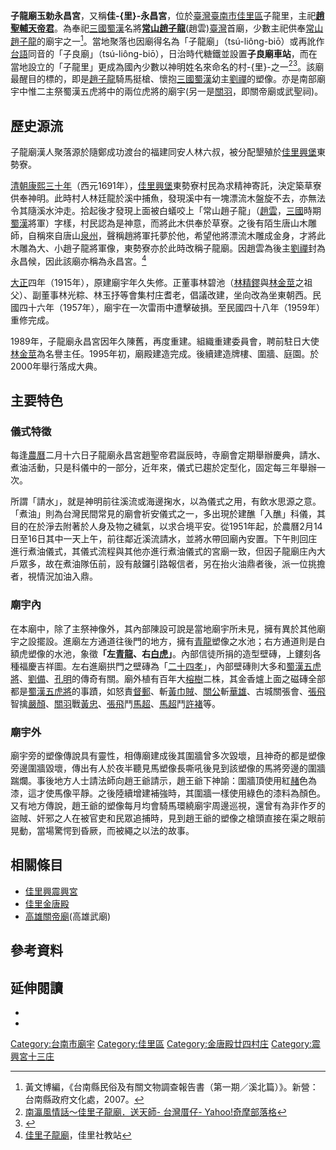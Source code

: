 {{NoteTA
|T=zh:佳-{里}-子龍廟;zh-hans:佳-{里}-子龙庙;zh-hant:佳-{里}-子龍廟;
|1=zh:佳-{里}-;zh-hans:佳-{里}-;zh-hant:佳-{里}-;
}}
{{東亞廟宇
| name = 子龍廟玉勅永昌宮
| img = File:佳里子龍廟／永昌宮.jpg
| img_capt = 
| image_width = 300px
| location = [[臺南市|臺南市]][[佳里區|佳里區]]子龍里40號
| god = '''[[趙聖輔天帝君|趙聖輔天帝君]]'''（[[趙聖帝君|趙聖帝君]])
| type = 
| struct = 
| open_year = [[乾隆|清朝乾隆]]二十年（西元1755年）
| cere_date = 趙聖帝君聖誕 農曆二月十六日
|}}
'''子龍廟玉勅永昌宮'''，又稱'''佳-{里}-永昌宮'''，位於[[臺灣|臺灣]][[臺南市|臺南市]][[佳里區|佳里區]]子龍里，主祀'''[[趙聖輔天帝君|趙聖輔天帝君]]'''。為奉祀[[三國|三國]][[蜀漢|蜀漢]]名將'''[[趙子龍|常山趙子龍]]'''(趙雲)[[臺灣|臺灣]]首廟，少數主祀供奉[[趙子龍|常山趙子龍]]的廟宇之一<ref>黃文博編，《台南縣民俗及有關文物調查報告書（第一期／溪北篇）》。新營：台南縣政府文化處，2007。</ref>。當地聚落也因廟得名為「子龍廟」（tsú-liông-biō）或再訛作[[台語|台語]]同音的「子良廟」（tsú-liông-biō），日治時代糖鐵並設置'''子良廟車站'''，而在當地設立的「子龍里」更成為國內少數以神明姓名來命名的村-{里}-之一<ref>[http://tw.myblog.yahoo.com/tw_home2001/article?mid=3214&prev=3280&next=2735 南瀛風情話～佳里子龍廟．送天師- 台灣厝仔- Yahoo!奇摩部落格]{{dead link|date=2017年11月 |bot=InternetArchiveBot |fix-attempted=yes }}</ref><ref>{{Cite web |url=http://www.nownews.com/2010/04/01/11467-2586744.htm |title=《南縣／河北趙子龍文化研究會參訪佳里永昌宮(2010/04/01)》，NOWnews今日新聞網 |access-date=2010-08-21 |archive-date=2011-10-25 |archive-url=https://web.archive.org/web/20111025083925/http://www.nownews.com/2010/04/01/11467-2586744.htm |dead-url=no }}</ref>。該廟最醒目的標的，即是[[趙子龍|趙子龍]]騎馬挺槍、懷抱[[三國|三國]][[蜀漢|蜀漢]]幼主[[劉禪|劉禪]]的塑像。亦是南部廟宇中惟二主祭蜀漢五虎將中的兩位虎將的廟宇(另一是[[關羽|關羽]]，即關帝廟或武聖祠)。

==歷史源流==

子龍廟漢人聚落源於隨鄭成功渡台的福建同安人林六叔，被分配墾殖於[[佳里興堡|佳里興堡]]東勢寮。

[[康熙|清朝康熙三十年]]（西元1691年），[[佳里興堡|佳里興堡]]東勢寮村民為求精神寄託，決定築草寮供奉神明。此時村人林廷龍於溪中捕魚，發現溪中有一塊漂流木盤旋不去，亦無法令其隨溪水沖走。拾起後才發現上面被白蟻咬上「常山趙子龍」（[[趙雲|趙雲]]，[[三國|三國]]時期[[蜀漢|蜀漢]]將軍）字樣，村民認為是神意，而將此木供奉於草寮。之後有陌生唐山木雕師，自稱來自唐山[[泉州|泉州]]，聲稱趙將軍托夢於他，希望他將漂流木雕成金身，才將此木雕為大、小趙子龍將軍像，東勢寮亦於此時改稱子龍廟。因趙雲為後主[[劉禪|劉禪]]封為永昌候，因此該廟亦稱為永昌宮。<ref>[http://www.tncsec.gov.tw/wks/tn13/home.php?page=page42.php&num=294&page_key=2&wks=tn13&send_key=y 佳里子龍廟]{{dead link|date=2017年11月 |bot=InternetArchiveBot |fix-attempted=yes }}，佳里社教站</ref>

[[大正|大正]]四年（1915年），原建廟宇年久失修。正董事林碧池（[[林精鏐|林精鏐]]與[[林金莖|林金莖]]之祖父）、副董事林光粽、林玉抒等會集村庄耆老，倡議改建，坐向改為坐東朝西。民國四十六年（1957年），廟宇在一次雷雨中遭擊破損。至民國四十八年（1959年）重修完成。

1989年，子龍廟永昌宮因年久陳舊，再度重建。組織重建委員會，聘前駐日大使[[林金莖|林金莖]]為名譽主任。1995年初，廟殿建造完成。後續建造牌樓、圍牆、庭園。於2000年舉行落成大典。

==主要特色==

===儀式特徵===
每逢[[農曆|農曆]]二月十六日子龍廟永昌宮趙聖帝君誕辰時，寺廟會定期舉辦慶典，請水、煮油活動，只是科儀中的一部分，近年來，儀式已趨於定型化，固定每三年舉辦一次。

所謂「請水」，就是神明前往溪流或海邊掬水，以為儀式之用，有飲水思源之意。「煮油」則為台灣民間常見的廟會祈安儀式之一，多出現於建醮「入醮」科儀，其目的在於淨去附著於人身及物之穢氣，以求合境平安。從1951年起，於農曆2月14日至16日其中一天上午，前往鄰近溪流請水，並將水帶回廟內安置。下午則回庄進行煮油儀式，其儀式流程與其他亦進行煮油儀式的宮廟一致，但因子龍廟庄內大戶眾多，故在煮油隊伍前，設有敲鑼引路報信者，另在抬火油鼎者後，派一位挑擔者，視情況加油入鼎。

===廟宇內===
在本廟中，除了主祭神像外，其內部陳設可說是當地廟宇所未見，擁有異於其他廟宇之設擺設。進廟左方通道往後門的地方，擁有[[青龍|青龍]]塑像之水池；右方通道則是白額虎塑像的水池，象徵'''「左[[青龍|青龍]]、右[[白虎|白虎]]」'''。內部信徒所捐的造型壁磚，上鏤刻各種福慶吉祥圖。左右進廟拱門之壁磚為「[[二十四孝|二十四孝]]」，內部壁磚則大多和[[蜀漢五虎將|蜀漢五虎將]]、[[劉備|劉備]]、[[孔明|孔明]]的傳奇有關。廟外植有百年大[[榕樹|榕樹]]二株，其金香爐上面之磁磚全部都是[[蜀漢五虎將|蜀漢五虎將]]的事蹟，如怒責[[督郵|督郵]]、斬[[黃巾賊|黃巾賊]]、[[關公|關公]]斬[[華雄|華雄]]、古城關張會、[[張飛|張飛]]智擒[[嚴顏|嚴顏]]、[[關羽|關羽]]戰[[黃忠|黃忠]]、[[張飛|張飛]]鬥[[馬超|馬超]]、[[馬超|馬超]]鬥[[許褚|許褚]]等。
===廟宇外===
廟宇旁的塑像傳說具有靈性，相傳廟建成後其圍牆曾多次毀壞，且神奇的都是塑像旁邊圍牆毀壞，傳出有人於夜半聽見馬塑像長嘶吼後見到該塑像的馬將旁邊的圍牆踹爛。事後地方人士請法師向趙王爺請示，趙王爺下神諭：圍牆頂使用紅[[赭|赭]]色為漆，這才使馬像平靜。之後陸續增建補強時，其圍牆一樣使用綠色的漆料為顏色。又有地方傳說，趙王爺的塑像每月均會騎馬環繞廟宇周邊巡視，還曾有為非作歹的盜賊、奸邪之人在被官吏和民眾追捕時，見到趙王爺的塑像之槍頭直接在渠之眼前晃動，當場驚愕到昏厥，而被繩之以法的故事。

==相關條目==

* [[佳里興震興宮|佳里興震興宮]]
* [[佳里金唐殿|佳里金唐殿]]
* [[高雄關帝廟|高雄關帝廟]](高雄武廟)

==參考資料==
{{reflist|2}}

==延伸閱讀==
*{{cite book|author=陳巨擘|title=佳里鎮志|year=1998|publisher=佳里鎮公所|pages=頁374. 頁417-418. 頁451-452}}
*{{cite book|author=楊欽鑒計劃主持|title=趙子龍信仰在臺灣：探尋全臺子龍廟|year=2011|publisher=大城北文化|ISBN=9789868634244|page=頁1-108}}

{{coord|23.175413|120.208781|format=dms|display=title|region:tw_type:landmark}}

{{DEFAULTSORT:Jia佳}}



[[Category:台南市廟宇|Category:台南市廟宇]]
[[Category:佳里區|Category:佳里區]]
[[Category:金唐殿廿四村庄|Category:金唐殿廿四村庄]]
[[Category:震興宮十三庄|Category:震興宮十三庄]]